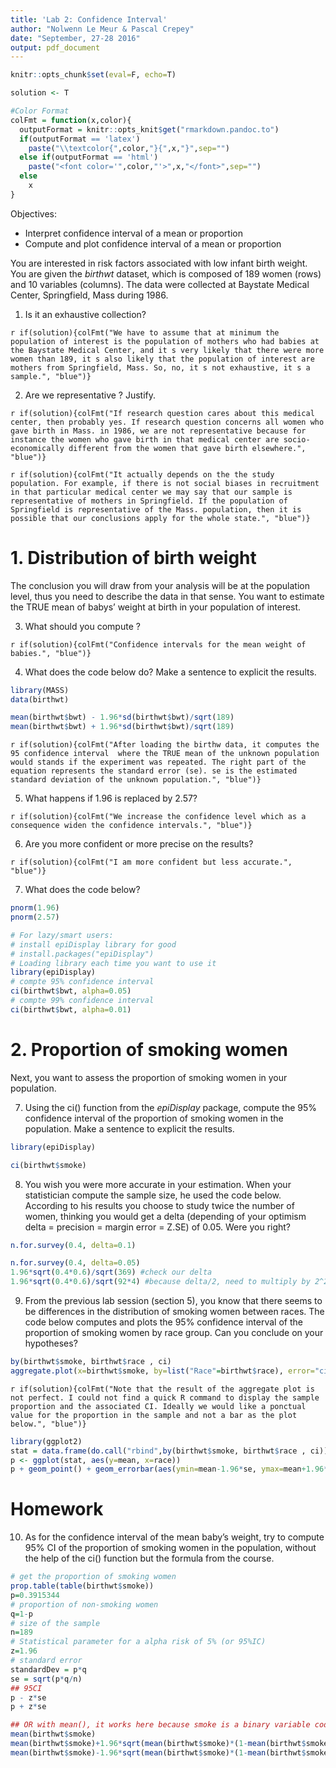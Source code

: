 ```yaml
---
title: 'Lab 2: Confidence Interval'
author: "Nolwenn Le Meur & Pascal Crepey"
date: "September, 27-28 2016"
output: pdf_document
---
```


```r
knitr::opts_chunk$set(eval=F, echo=T)

solution <- T

```

```r
#Color Format
colFmt = function(x,color){
  outputFormat = knitr::opts_knit$get("rmarkdown.pandoc.to")
  if(outputFormat == 'latex')
    paste("\\textcolor{",color,"}{",x,"}",sep="")
  else if(outputFormat == 'html')
    paste("<font color='",color,"'>",x,"</font>",sep="")
  else
    x
}
```


Objectives:

* Interpret confidence interval of a mean or proportion
* Compute and plot confidence interval of a mean or proportion

You are interested in risk factors associated with low infant birth weight. You are given the  _birthwt_ dataset, which is composed of 189 women (rows) and 10 variables (columns). The data were collected at Baystate Medical Center, Springfield, Mass during 1986. 

1. Is it an exhaustive collection?

`r if(solution){colFmt("We have to assume that at minimum the population of interest is the population of mothers who had babies at the Baystate Medical Center, and it s very likely that there were more women than 189, it s also likely that the population of interest are mothers from Springfield, Mass. So, no, it s not exhaustive, it s a sample.", "blue")}`

2. Are we representative ? Justify.

`r if(solution){colFmt("If research question cares about this medical center, then probably yes. If research question concerns all women who gave birth in Mass. in 1986, we are not representative because for instance the women who gave birth in that medical center are socio-economically different from the women that gave birth elsewhere.", "blue")}`

`r if(solution){colFmt("It actually depends on the the study population. For example, if there is not social biases in recruitment in that particular medical center we may say that our sample is representative of mothers in Springfield. If the population of Springfield is representative of the Mass. population, then it is possible that our conclusions apply for the whole state.", "blue")}`

# 1. Distribution of birth weight

The conclusion you will draw from your analysis will be at the population level, thus you need to describe the data in that sense. You want to estimate the TRUE mean of babys' weight at birth in your population of interest.

3. What should you compute ?

`r if(solution){colFmt("Confidence intervals for the mean weight of babies.", "blue")}`

4. What does the code below do? Make a sentence to explicit the results.

```r
library(MASS)
data(birthwt)
```


```r
mean(birthwt$bwt) - 1.96*sd(birthwt$bwt)/sqrt(189)
mean(birthwt$bwt) + 1.96*sd(birthwt$bwt)/sqrt(189)
```

`r if(solution){colFmt("After loading the birthw data, it computes the 95 confidence interval  where the TRUE mean of the unknown population would stands if the experiment was repeated. The right part of the equation represents the standard error (se). se is the estimated standard deviation of the unknown population.", "blue")}`

5. What happens if 1.96 is replaced by 2.57? 

`r if(solution){colFmt("We increase the confidence level which as a consequence widen the confidence intervals.", "blue")}`

6. Are you more confident or more precise on the results?

`r if(solution){colFmt("I am more confident but less accurate.", "blue")}`

7. What does the code below?

```r
pnorm(1.96)
pnorm(2.57)
```

```r
# For lazy/smart users:
# install epiDisplay library for good
# install.packages("epiDisplay")
# Loading library each time you want to use it
library(epiDisplay)
# compte 95% confidence interval
ci(birthwt$bwt, alpha=0.05)
# compte 99% confidence interval
ci(birthwt$bwt, alpha=0.01)
```

# 2. Proportion of smoking women
Next, you want to assess the proportion of smoking women in your population. 

7. Using the ci() function from the _epiDisplay_ package, compute the 95% confidence interval of the proportion of smoking women in the population. Make a sentence to explicit the results.

```r
library(epiDisplay)
```


```r
ci(birthwt$smoke)
```

8. You wish you were more accurate in your estimation. When your statistician compute the sample size, he used the code below. According to his results you choose to study twice the number of women, thinking you would get a delta (depending of your optimism delta = precision = margin error = Z.SE) of 0.05. Were you right?

```r
n.for.survey(0.4, delta=0.1)
```


```r
n.for.survey(0.4, delta=0.05)
1.96*sqrt(0.4*0.6)/sqrt(369) #check our delta
1.96*sqrt(0.4*0.6)/sqrt(92*4) #because delta/2, need to multiply by 2^2
```

9. From the previous lab session (section 5), you know that there seems to be differences in the distribution of smoking women between races. The code below computes and plots the 95% confidence interval of the proportion of smoking women by race group. Can you conclude on your hypotheses?

```r
by(birthwt$smoke, birthwt$race , ci)
aggregate.plot(x=birthwt$smoke, by=list("Race"=birthwt$race), error="ci")
```

`r if(solution){colFmt("Note that the result of the aggregate plot is not perfect. I could not find a quick R command to display the sample proportion and the associated CI. Ideally we would like a ponctual value for the proportion in the sample and not a bar as the plot below.", "blue")}`

```r
library(ggplot2)
stat = data.frame(do.call("rbind",by(birthwt$smoke, birthwt$race , ci)), "race"=c("white","black","other"))
p <- ggplot(stat, aes(y=mean, x=race))
p + geom_point() + geom_errorbar(aes(ymin=mean-1.96*se, ymax=mean+1.96*se), width=0.2)
```

# Homework
10. As for the confidence interval of the mean baby's weight, try to compute 95% CI of the proportion of smoking women in the population, without the help of the ci() function but the formula from the course.
```r
# get the proportion of smoking women
prop.table(table(birthwt$smoke))
p=0.3915344 
# proportion of non-smoking women
q=1-p
# size of the sample
n=189
# Statistical parameter for a alpha risk of 5% (or 95%IC)
z=1.96
# standard error 
standardDev = p*q
se = sqrt(p*q/n)
## 95CI
p - z*se
p + z*se

## OR with mean(), it works here because smoke is a binary variable coded as integer in R
mean(birthwt$smoke)
mean(birthwt$smoke)+1.96*sqrt(mean(birthwt$smoke)*(1-mean(birthwt$smoke))/189)
mean(birthwt$smoke)-1.96*sqrt(mean(birthwt$smoke)*(1-mean(birthwt$smoke))/189)
```

